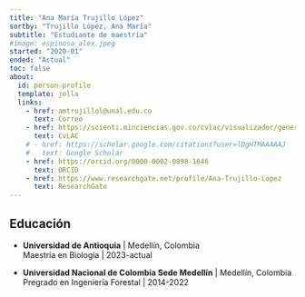 ```yaml
---
title: "Ana María Trujillo López"
sortby: "Trujillo López, Ana María"
subtitle: "Estudiante de maestría"
#image: espinosa_alex.jpeg
started: "2020-01"
ended: "Actual"
toc: false
about:
  id: person-profile
  template: jolla
  links:
    - href: amtrujillol@unal.edu.co
      text: Correo
    - href: https://scienti.minciencias.gov.co/cvlac/visualizador/generarCurriculoCv.do?cod_rh=0001753642
      text: CvLAC
    # - href: https://scholar.google.com/citations?user=lOgHTMAAAAAJ
    #   text: Google Scholar
    - href: https://orcid.org/0000-0002-0898-1646
      text: ORCID
    - href: https://www.researchgate.net/profile/Ana-Trujillo-Lopez
      text: ResearchGate
---
```


::: {#person-profile}
:::



## Educación

-   **Universidad de Antioquia** \| Medellín, Colombia\
    Maestría en Biología \| 2023-actual\
    <!-- Estudio aerobiológico en la ciudad de Medellín (Colombia): una variable biológica de la calidad del aire en una ciudad altamente contaminada -->

-   **Universidad Nacional de Colombia Sede Medellín** \| Medellín, Colombia\
    Pregrado en Ingeniería Forestal \| 2014-2022\
    <!-- Exploración de la utilidad de la región ITS en estudios filogeográficos de plantas de áreas de Páramo -->